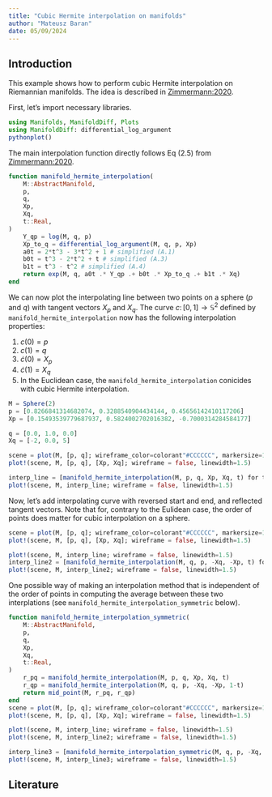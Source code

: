 ```yaml
---
title: "Cubic Hermite interpolation on manifolds"
author: "Mateusz Baran"
date: 05/09/2024
---
```


## Introduction

This example shows how to perform cubic Hermite interpolation on Riemannian manifolds. The idea is described in [Zimmermann:2020](@cite).

First, let's import necessary libraries.

```julia
using Manifolds, ManifoldDiff, Plots
using ManifoldDiff: differential_log_argument
pythonplot()

```

The main interpolation function directly follows Eq (2.5) from [Zimmermann:2020](@cite).

```julia

function manifold_hermite_interpolation(
    M::AbstractManifold,
    p,
    q,
    Xp,
    Xq,
    t::Real,
)
    Y_qp = log(M, q, p)
    Xp_to_q = differential_log_argument(M, q, p, Xp)
    a0t = 2*t^3 - 3*t^2 + 1 # simplified (A.1)
    b0t = t^3 - 2*t^2 + t # simplified (A.3)
    b1t = t^3 - t^2 # simplified (A.4)
    return exp(M, q, a0t .* Y_qp .+ b0t .* Xp_to_q .+ b1t .* Xq)
end
```

We can now plot the interpolating line between two points on a sphere ($p$ and $q$) with tangent vectors $X_p$ and $X_q$. The curve $c\colon [0, 1] \to \mathbb{S}^2$ defined by `manifold_hermite_interpolation` now has the following interpolation properties:

1. $c(0) = p$
2. $c(1) = q$
3. $\dot{c}(0) = X_p$
4. $\dot{c}(1) = X_q$
5. In the Euclidean case, the `manifold_hermite_interpolation` conicides with cubic Hermite interpolation.

```julia

M = Sphere(2)
p = [0.8266841314682074, 0.3288540904434144, 0.45656142410117206]
Xp = [0.15493539779687937, 0.5824002702016382, -0.7000314284584177]

q = [0.0, 1.0, 0.0]
Xq = [-2, 0.0, 5]

scene = plot(M, [p, q]; wireframe_color=colorant"#CCCCCC", markersize=10, camera=(140.0, 10.0))
plot!(scene, M, [p, q], [Xp, Xq]; wireframe = false, linewidth=1.5)

interp_line = [manifold_hermite_interpolation(M, p, q, Xp, Xq, t) for t in 0.0:0.01:1.0]
plot!(scene, M, interp_line; wireframe = false, linewidth=1.5)

```

Now, let's add interpolating curve with reversed start and end, and reflected tangent vectors.
Note that for, contrary to the Eulidean case, the order of points does matter for cubic interpolation on a sphere.

```julia

scene = plot(M, [p, q]; wireframe_color=colorant"#CCCCCC", markersize=10, camera=(140.0, 10.0))
plot!(scene, M, [p, q], [Xp, Xq]; wireframe = false, linewidth=1.5)

plot!(scene, M, interp_line; wireframe = false, linewidth=1.5)
interp_line2 = [manifold_hermite_interpolation(M, q, p, -Xq, -Xp, t) for t in 0.0:0.01:1.0]
plot!(scene, M, interp_line2; wireframe = false, linewidth=1.5)

```

One possible way of making an interpolation method that is independent of the order of points in computing the average between these two interplations (see `manifold_hermite_interpolation_symmetric` below).


```julia

function manifold_hermite_interpolation_symmetric(
    M::AbstractManifold,
    p,
    q,
    Xp,
    Xq,
    t::Real,
)
    r_pq = manifold_hermite_interpolation(M, p, q, Xp, Xq, t)
    r_qp = manifold_hermite_interpolation(M, q, p, -Xq, -Xp, 1-t)
    return mid_point(M, r_pq, r_qp)
end
scene = plot(M, [p, q]; wireframe_color=colorant"#CCCCCC", markersize=10, camera=(140.0, 10.0))
plot!(scene, M, [p, q], [Xp, Xq]; wireframe = false, linewidth=1.5)

plot!(scene, M, interp_line; wireframe = false, linewidth=1.5)
plot!(scene, M, interp_line2; wireframe = false, linewidth=1.5)

interp_line3 = [manifold_hermite_interpolation_symmetric(M, q, p, -Xq, -Xp, t) for t in 0.0:0.01:1.0]
plot!(scene, M, interp_line3; wireframe = false, linewidth=1.5)

```

## Literature

````{=commonmark}
```@bibliography
Pages = ["hermite.md"]
Canonical=false
```
````
